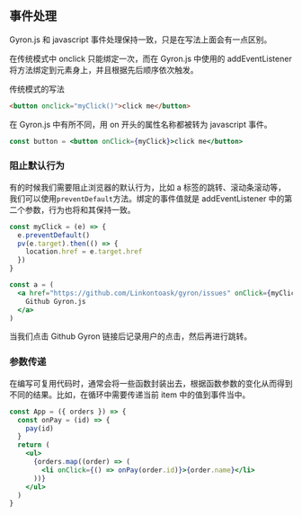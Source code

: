 ## 事件处理

Gyron.js 和 javascript 事件处理保持一致，只是在写法上面会有一点区别。

在传统模式中 onclick 只能绑定一次，而在 Gyron.js 中使用的 addEventListener 将方法绑定到元素身上，并且根据先后顺序依次触发。

传统模式的写法

```html
<button onclick="myClick()">click me</button>
```

在 Gyron.js 中有所不同，用 on 开头的属性名称都被转为 javascript 事件。

```jsx
const button = <button onClick={myClick}>click me</button>
```

### 阻止默认行为

有的时候我们需要阻止浏览器的默认行为，比如 a 标签的跳转、滚动条滚动等，我们可以使用`preventDefault`方法。绑定的事件值就是 addEventListener 中的第二个参数，行为也将和其保持一致。

```jsx line=2
const myClick = (e) => {
  e.preventDefault()
  pv(e.target).then(() => {
    location.href = e.target.href
  })
}

const a = (
  <a href="https://github.com/Linkontoask/gyron/issues" onClick={myClick}>
    Github Gyron.js
  </a>
)
```

当我们点击 Github Gyron 链接后记录用户的点击，然后再进行跳转。

### 参数传递

在编写可复用代码时，通常会将一些函数封装出去，根据函数参数的变化从而得到不同的结果。比如，在循环中需要传递当前 item 中的值到事件当中。

```jsx line=8
const App = ({ orders }) => {
  const onPay = (id) => {
    pay(id)
  }
  return (
    <ul>
      {orders.map((order) => (
        <li onClick={() => onPay(order.id)}>{order.name}</li>
      ))}
    </ul>
  )
}
```
